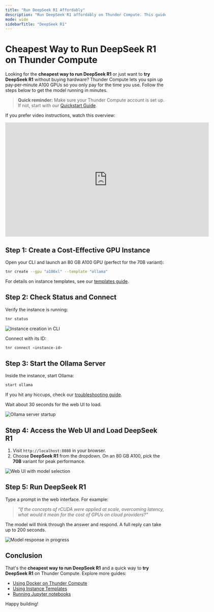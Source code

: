 ```yaml
---
title: "Run DeepSeek R1 Affordably"
description: "Run DeepSeek R1 affordably on Thunder Compute. This guide shows how to set up an A100 GPU instance and use Ollama for cost-effective model deployment."
mode: wide
sidebarTitle: "DeepSeek R1"
---
```


# Cheapest Way to Run DeepSeek R1 on Thunder Compute

Looking for the **cheapest way to run DeepSeek R1** or just want to **try DeepSeek R1** without buying hardware? Thunder Compute lets you spin up pay‑per‑minute A100 GPUs so you only pay for the time you use. Follow the steps below to get the model running in minutes.

> **Quick reminder:** Make sure your Thunder Compute account is set up. If not, start with our [Quickstart Guide](/quickstart).

If you prefer video instructions, watch this overview:

<iframe width="640" height="360" src="https://www.youtube.com/embed/EukG6P4s5QI?si=Sx3iWsISL8Ve58Uz" title="YouTube video player" frameborder="0" allowfullscreen></iframe>

## Step 1: Create a Cost‑Effective GPU Instance

Open your CLI and launch an 80 GB A100 GPU (perfect for the 70B variant):

```bash
tnr create --gpu "a100xl" --template "ollama"
```

For details on instance templates, see our [templates guide](/guides/using-instance-templates).

## Step 2: Check Status and Connect

Verify the instance is running:

```bash
tnr status
```

![Instance creation in CLI](/images/instance_creation_cli.png)

Connect with its ID:

```bash
tnr connect <instance-id>
```

## Step 3: Start the Ollama Server

Inside the instance, start Ollama:

```bash
start ollama
```

If you hit any hiccups, check our [troubleshooting guide](/docs/troubleshooting).

Wait about 30 seconds for the web UI to load.

![Ollama server startup](/images/start_ollama.png)

## Step 4: Access the Web UI and Load DeepSeek R1

1. Visit `http://localhost:8080` in your browser.  
2. Choose **DeepSeek R1** from the dropdown. On an 80 GB A100, pick the **70B** variant for peak performance.

![Web UI with model selection](/images/web_ui_model_selection.png)

## Step 5: Run DeepSeek R1

Type a prompt in the web interface. For example:

> *"If the concepts of rCUDA were applied at scale, overcoming latency, what would it mean for the cost of GPUs on cloud providers?"*

The model will think through the answer and respond. A full reply can take up to 200 seconds.

![Model response in progress](/images/model_response_in_progress.png)

## Conclusion

That's the **cheapest way to run DeepSeek R1** and a quick way to **try DeepSeek R1** on Thunder Compute. Explore more guides:

- [Using Docker on Thunder Compute](/guides/using-docker-on-thundercompute)  
- [Using Instance Templates](/guides/using-instance-templates)  
- [Running Jupyter notebooks](/guides/running-jupyter-notebooks-on-thunder-compute)

Happy building!